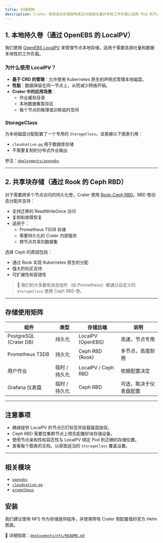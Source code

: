 ```yaml
---
title: 存储架构
description: Crater 使用混合存储架构来应对高吞吐量的本地工作负载以及跨 Pod 和节点的持久共享数据访问。本文档概述了集群中使用的存储解决方案。
---
```


## 1. 本地持久卷（通过 OpenEBS 的 LocalPV）

我们使用 [OpenEBS LocalPV](https://openebs.io/docs/user-guides/localpv) 来管理节点本地存储，适用于需要高吞吐量和数据本地性的工作负载。

### 为什么使用 LocalPV？

- **基于 CRD 的管理**：允许使用 Kubernetes 原生的声明式管理本地磁盘。
- **性能**：数据保留在同一节点上，从而减少网络开销。
- **Crater 中的应用场景**：
  - 作业缓存目录
  - 本地数据集暂存区
  - 每个节点的推理或训练临时空间

### StorageClass

为本地磁盘分配配置了一个专用的 `StorageClass`。该类被以下图表引用：
- `cloudnative-pg` 用于数据库存储
- 不需要复制的分布式作业输出

参见：[`deployments/openebs`](../deployments/openebs)

---

## 2. 共享块存储（通过 Rook 的 Ceph RBD）

对于需要跨多个节点访问的持久化卷，Crater 使用 [Rook-Ceph RBD](https://rook.io/docs/rook/latest/ceph-block.html)。RBD 卷动态分配并支持：

- 支持迁移的 ReadWriteOnce 访问
- 复制和故障恢复
- 适用于：
  - Prometheus TSDB 存储
  - 需要持久化的 Crater 内部服务
  - 跨节点共享的数据集

选择 Ceph 的原因包括：

- 通过 Rook 实现 Kubernetes 原生的分配
- 强大的社区支持
- 可扩展性和容错性

> 📌 我们的大多数有状态组件（如 Prometheus）都通过自定义的 `StorageClass` 使用 Ceph RBD 卷。

---

## 存储使用矩阵

| 组件             | 类型               | 存储后端         | 说明                                  |
|------------------|--------------------|------------------|----------------------------------------|
| PostgreSQL (Crater DB) | 持久化         | LocalPV (OpenEBS) | 高速，节点专用                         |
| Prometheus TSDB        | 持久化         | Ceph RBD (Rook)   | 多节点，高度耐用                      |
| 用户作业             | 临时 / 持久化     | LocalPV / Ceph RBD | 依据配置决定                           |
| Grafana 仪表盘     | 临时 / 持久化     | Ceph RBD           | 可选，取决于仪表盘配置                |

---

## 注意事项

- 确保提供 LocalPV 的节点已打标签并挂载磁盘路径。
- Ceph RBD 需要在集群节点上预先配置好块存储设备。
- 使用节点亲和性和容忍性与 LocalPV 绑定 Pod 到正确的存储位置。
- 查看每个图表的文档，以获取适当的 `StorageClass` 覆盖设置。

---

## 相关模块

- [`openebs`](./openebs.md)
- [`cloudnative-pg`](./cloudnative-pg.md)
- [`prometheus`](./prometheus.md)

## 安装

我们建议使用 NFS 作为存储提供程序，并使用带有 Crater 预配置值的官方 Helm 图表。

📖 详细指南：[`deployments/nfs/README.md`](../deployments/nfs/README.md)